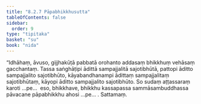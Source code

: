 ```yaml
---
title: "8.2.7 Pāpabhikkhusutta"
tableOfContents: false
sidebar:
  order: 9
type: "tipitaka"
basket: "su"
book: "nida"
---
```



<DynamicBreadcrumb />

<Division number="218" book="nida" bookNo="12" page="451">

<Paragraph number="1196" book="nida">
“Idhāhaṃ, āvuso, gijjhakūṭā pabbatā orohanto addasaṃ bhikkhuṃ vehāsaṃ gacchantaṃ. Tassa saṅghāṭipi ādittā sampajjalitā sajotibhūtā, pattopi āditto sampajjalito sajotibhūto, kāyabandhanampi ādittaṃ sampajjalitaṃ sajotibhūtaṃ, kāyopi āditto sampajjalito sajotibhūto. So sudaṃ aṭṭassaraṃ karoti …pe…  eso, bhikkhave, bhikkhu kassapassa sammāsambuddhassa pāvacane pāpabhikkhu ahosi …pe… .

</Paragraph>
</Division>

<Paragraph number="1197" type="center" book="nida">
Sattamaṃ.
</Paragraph>